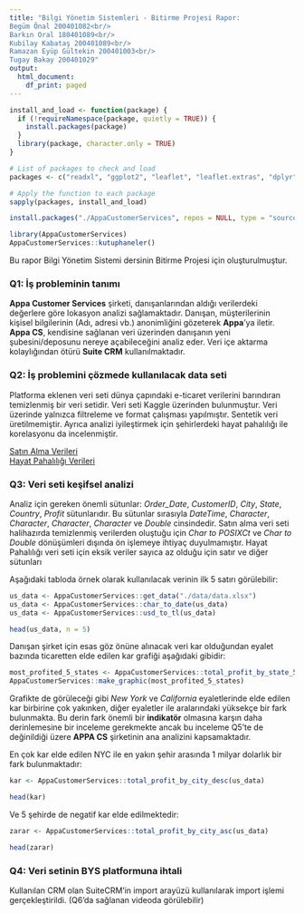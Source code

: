 ```yaml
---
title: "Bilgi Yönetim Sistemleri - Bitirme Projesi Rapor:
Begüm Önal 200401082<br/>
Barkın Oral 180401089<br/>
Kubilay Kabataş 200401089<br/>
Ramazan Eyüp Gültekin 200401003<br/>
Tugay Bakay 200401029"
output:
  html_document:
    df_print: paged
---
```

```r
install_and_load <- function(package) {
  if (!requireNamespace(package, quietly = TRUE)) {
    install.packages(package)
  }
  library(package, character.only = TRUE)
}

# List of packages to check and load
packages <- c("readxl", "ggplot2", "leaflet", "leaflet.extras", "dplyr", "geosphere", "magrittr")

# Apply the function to each package
sapply(packages, install_and_load)

install.packages("./AppaCustomerServices", repos = NULL, type = "source")

library(AppaCustomerServices)
AppaCustomerServices::kutuphaneler()
```
 
Bu rapor Bilgi Yönetim Sistemi dersinin Bitirme Projesi için oluşturulmuştur. 

### Q1: İş probleminin tanımı

**Appa Customer Services** şirketi, danışanlarından aldığı verilerdeki değerlere göre lokasyon analizi sağlamaktadır. Danışan, müşterilerinin kişisel bilgilerinin (Adı, adresi vb.) anonimliğini gözeterek **Appa**'ya iletir. **Appa CS**, kendisine sağlanan veri üzerinden danışanın yeni şubesini/deposunu nereye açabileceğini analiz eder. Veri içe aktarma kolaylığından ötürü **Suite CRM** kullanılmaktadır. 

### Q2: İş problemini çözmede kullanılacak data seti

Platforma eklenen veri seti dünya çapındaki e-ticaret verilerini barındıran temizlenmiş bir veri setidir. Veri seti Kaggle üzerinden bulunmuştur. Veri üzerinde yalnızca filtreleme ve format çalışması yapılmıştır. Sentetik veri üretilmemiştir. Ayrıca analizi iyileştirmek için şehirlerdeki hayat pahalılığı ile korelasyonu da incelenmiştir.

[Satın Alma Verileri](https://www.kaggle.com/datasets/apoorvaappz/global-super-store-dataset)<br/>
[Hayat Pahalılığı Verileri](https://www.kaggle.com/datasets/mvieira101/global-cost-of-living?select=cost-of-living.csv)

### Q3: Veri seti keşifsel analizi

Analiz için gereken önemli sütunlar: *Order_Date*, *CustomerID*, *City*, *State*, *Country*, *Profit* sütunlarıdır. Bu sütunlar sırasıyla *DateTime*, *Character*, *Character*, *Character*, *Character* ve *Double* cinsindedir. Satın alma veri seti halihazırda temizlenmiş verilerden oluştuğu için *Char to POSIXCt* ve *Char to Double* dönüşümleri dışında ön işlemeye ihtiyaç duyulmamıştır. Hayat Pahalılığı veri seti için eksik veriler sayıca az olduğu için satır ve diğer sütunları

Aşağıdaki tabloda örnek olarak kullanılacak verinin ilk 5 satırı görülebilir:

```r
us_data <- AppaCustomerServices::get_data("./data/data.xlsx")
us_data <- AppaCustomerServices::char_to_date(us_data)
us_data <- AppaCustomerServices::usd_to_tl(us_data)

head(us_data, n = 5)
```

Danışan şirket için esas göz önüne alınacak veri kar olduğundan eyalet bazında ticaretten elde edilen kar grafiği aşağıdaki gibidir:

```r
most_profited_5_states <- AppaCustomerServices::total_profit_by_state_5(us_data)
AppaCustomerServices::make_graphic(most_profited_5_states)
```

Grafikte de görüleceği gibi *New York* ve *California* eyaletlerinde elde edilen kar birbirine çok yakınken, diğer eyaletler ile aralarındaki yüksekçe bir fark bulunmakta. Bu derin fark önemli bir **indikatör** olmasına karşın daha derinlemesine bir inceleme gerekmekte ancak bu inceleme Q5'te de değinildiği üzere **APPA CS** şirketinin ana analizini kapsamaktadır.



En çok kar elde edilen NYC ile en yakın şehir arasında 1 milyar dolarlık bir fark bulunmaktadır:

```r
kar <- AppaCustomerServices::total_profit_by_city_desc(us_data)

head(kar)
```


Ve 5 şehirde de negatif kar elde edilmektedir:
```r
zarar <- AppaCustomerServices::total_profit_by_city_asc(us_data)

head(zarar)
```
### Q4: Veri setinin BYS platformuna ihtali

Kullanılan CRM olan SuiteCRM'in import arayüzü kullanılarak import işlemi gerçekleştirildi. (Q6'da sağlanan videoda görülebilir)


